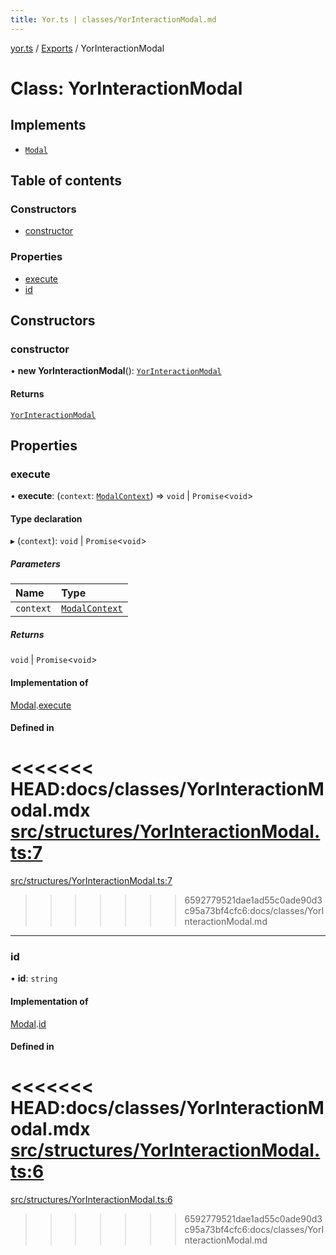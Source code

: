 ```yaml
---
title: Yor.ts | classes/YorInteractionModal.md
---
```

[yor.ts](../README.md) / [Exports](../modules.md) / YorInteractionModal

# Class: YorInteractionModal

## Implements

- [`Modal`](../interfaces/Modal.md)

## Table of contents

### Constructors

- [constructor](YorInteractionModal.md#constructor)

### Properties

- [execute](YorInteractionModal.md#execute)
- [id](YorInteractionModal.md#id)

## Constructors

### constructor

• **new YorInteractionModal**(): [`YorInteractionModal`](YorInteractionModal.md)

#### Returns

[`YorInteractionModal`](YorInteractionModal.md)

## Properties

### execute

• **execute**: (`context`: [`ModalContext`](ModalContext.md)) => `void` \| `Promise`\<`void`\>

#### Type declaration

▸ (`context`): `void` \| `Promise`\<`void`\>

##### Parameters

| Name | Type |
| :------ | :------ |
| `context` | [`ModalContext`](ModalContext.md) |

##### Returns

`void` \| `Promise`\<`void`\>

#### Implementation of

[Modal](../interfaces/Modal.md).[execute](../interfaces/Modal.md#execute)

#### Defined in

<<<<<<< HEAD:docs/classes/YorInteractionModal.mdx
[src/structures/YorInteractionModal.ts:7](https://github.com/OreOreki/interactions.ts/blob/dd9125a/src/structures/YorInteractionModal.ts#L7)
=======
[src/structures/YorInteractionModal.ts:7](https://github.com/OreOreki/yor.ts/blob/dd9125a/src/structures/YorInteractionModal.ts#L7)
>>>>>>> 6592779521dae1ad55c0ade90d3c95a73bf4cfc6:docs/classes/YorInteractionModal.md

___

### id

• **id**: `string`

#### Implementation of

[Modal](../interfaces/Modal.md).[id](../interfaces/Modal.md#id)

#### Defined in

<<<<<<< HEAD:docs/classes/YorInteractionModal.mdx
[src/structures/YorInteractionModal.ts:6](https://github.com/OreOreki/interactions.ts/blob/dd9125a/src/structures/YorInteractionModal.ts#L6)
=======
[src/structures/YorInteractionModal.ts:6](https://github.com/OreOreki/yor.ts/blob/dd9125a/src/structures/YorInteractionModal.ts#L6)
>>>>>>> 6592779521dae1ad55c0ade90d3c95a73bf4cfc6:docs/classes/YorInteractionModal.md

